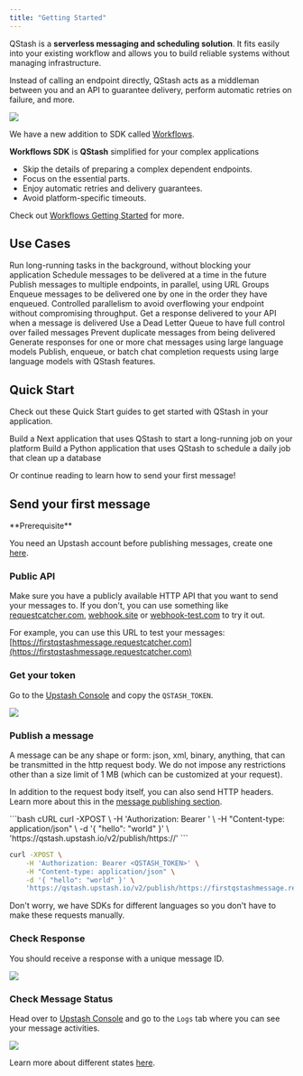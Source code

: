 ```yaml
---
title: "Getting Started"
---
```


QStash is a **serverless messaging and scheduling solution**. It fits easily into your existing workflow and allows you to build reliable systems without managing infrastructure.

Instead of calling an endpoint directly, QStash acts as a middleman between you and an API to guarantee delivery, perform automatic retries on failure, and more.

<Frame>
  <img src="/img/qstash/qstash-benefits.png" />
</Frame>

<Tip href="/qstash/workflows/getstarted" >

We have a new addition to SDK called [Workflows](/qstash/workflows/getstarted).

**Workflows SDK** is **QStash** simplified for your complex applications

- Skip the details of preparing a complex dependent endpoints.
- Focus on the essential parts.
- Enjoy automatic retries and delivery guarantees.
- Avoid platform-specific timeouts.

Check out [Workflows Getting Started](/qstash/workflows/getstarted) for more.
</Tip>

## Use Cases 

<CardGroup cols={2}>
  <Card title="Background Jobs" icon="share-all" href="/qstash/features/background-jobs">
    Run long-running tasks in the background, without blocking your application
  </Card>
  <Card title="Schedules" icon="calendar-days" href="/qstash/features/schedules">
    Schedule messages to be delivered at a time in the future
  </Card>
  <Card title="Fan out" icon="arrows-maximize" href="/qstash/features/url-groups">
    Publish messages to multiple endpoints, in parallel, using URL Groups
  </Card>
  <Card title="FIFO" icon="right-left" href="/qstash/features/queues#ordered-delivery">
    Enqueue messages to be delivered one by one in the order they have enqueued.
  </Card>
  <Card
    title="Parallelism"
    icon="arrows-up-to-line"
    href="/qstash/features/queues#controlled-parallelism"
  >
    Controlled parallelism to avoid overflowing your endpoint without compromising throughput.
  </Card>
  <Card title="Callbacks" icon="phone" href="/qstash/features/callbacks">
    Get a response delivered to your API when a message is delivered
  </Card>
  <Card title="Retry Failed Jobs" icon="repeat" href="/qstash/features/dlq">
    Use a Dead Letter Queue to have full control over failed messages
  </Card>
  <Card title="Deduplication" icon="copy" href="/qstash/features/deduplication">
    Prevent duplicate messages from being delivered
  </Card>
  <Card title="LLM" icon="message" href="/qstash/features/llm">
    Generate responses for one or more chat messages using large language models
  </Card>
  <Card
    title="LLM Integrations"
    icon="shapes"
    href="/qstash/features/llm#integrations-with-qstash-apis"
  >
    Publish, enqueue, or batch chat completion requests using large language models with QStash
    features.
  </Card>
</CardGroup>

## Quick Start

Check out these Quick Start guides to get started with QStash in your application.

<CardGroup cols={2}>
  <Card title="Next.js" icon="node-js" href="/qstash/quickstarts/vercel-nextjs">
    Build a Next application that uses QStash to start a long-running job on your platform
  </Card>
  <Card title="Python" icon="python" href="/qstash/quickstarts/python-vercel">
    Build a Python application that uses QStash to schedule a daily job that clean up a database
  </Card>
</CardGroup>

Or continue reading to learn how to send your first message!

## Send your first message

<Check>
**Prerequisite**

You need an Upstash account before publishing messages, create one
[here](https://console.upstash.com).

</Check>

### Public API

Make sure you have a publicly available HTTP API that you want to send your
messages to. If you don't, you can use something like
[requestcatcher.com](https://requestcatcher.com/), [webhook.site](https://webhook.site/) or
[webhook-test.com](https://webhook-test.com/) to try it out.

For example, you can use this URL to test your messages: [https://firstqstashmessage.requestcatcher.com](https://firstqstashmessage.requestcatcher.com)

### Get your token

Go to the [Upstash Console](https://console.upstash.com/qstash) and copy the
`QSTASH_TOKEN`.

<Frame>
  <img src="/img/qstash/rest_token.png" />
</Frame>

### Publish a message

A message can be any shape or form: json, xml, binary, anything, that can be
transmitted in the http request body. We do not impose any restrictions other
than a size limit of 1 MB (which can be customized at your request).

In addition to the request body itself, you can also send HTTP headers. Learn
more about this in the [message publishing section](/qstash/howto/publishing).

<CodeGroup>
```bash cURL
curl -XPOST \
    -H 'Authorization: Bearer <QSTASH_TOKEN>' \
    -H "Content-type: application/json" \
    -d '{ "hello": "world" }' \
    'https://qstash.upstash.io/v2/publish/https://<your-api-url>'
```

```bash cURL RequestCatcher
curl -XPOST \
    -H 'Authorization: Bearer <QSTASH_TOKEN>' \
    -H "Content-type: application/json" \
    -d '{ "hello": "world" }' \
    'https://qstash.upstash.io/v2/publish/https://firstqstashmessage.requestcatcher.com/test'
```

</CodeGroup>

Don't worry, we have SDKs for different languages so you don't
have to make these requests manually.

### Check Response

You should receive a response with a unique message ID.

<Frame>
  <img src="/img/qstash/reqcatcher.png" />
</Frame>

### Check Message Status

Head over to [Upstash Console](https://console.upstash.com/qstash) and go to the
`Logs` tab where you can see your message activities.

<Frame>
  <img src="/img/qstash/log.png" />
</Frame>

Learn more about different states [here](/qstash/howto/debug-logs).
